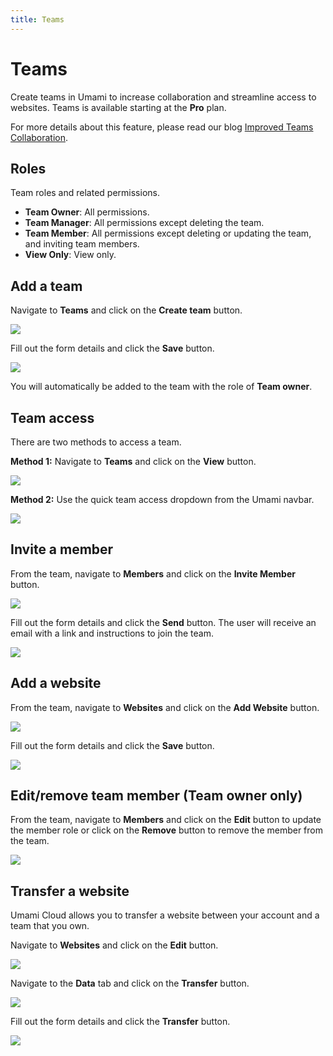 ```yaml
---
title: Teams
---
```


# Teams

Create teams in Umami to increase collaboration and streamline access to websites. Teams is available starting at the **Pro** plan.

For more details about this feature, please read our blog [Improved Teams Collaboration](https://umami.is/blog/improved-teams-collaboration).

## Roles

Team roles and related permissions.

- **Team Owner**: All permissions.
- **Team Manager**: All permissions except deleting the team.
- **Team Member**: All permissions except deleting or updating the team, and inviting team members.
- **View Only**: View only.

## Add a team

Navigate to **Teams** and click on the **Create team** button.

<img src="https://content.umami.is/website/images/cloud/team-add.png" />

Fill out the form details and click the **Save** button.

<img src="https://content.umami.is/website/images/cloud/team-add-form.png" />

You will automatically be added to the team with the role of **Team owner**.

## Team access

There are two methods to access a team.

**Method 1:** Navigate to **Teams** and click on the **View** button.

<img src="https://content.umami.is/website/images/cloud/team-view.png" />

**Method 2:** Use the quick team access dropdown from the Umami navbar.

<img src="https://content.umami.is/website/images/cloud/team-quick-access.png" />

## Invite a member

From the team, navigate to **Members** and click on the **Invite Member** button.

<img src="https://content.umami.is/website/images/cloud/team-member.png" />

Fill out the form details and click the **Send** button. The user will receive an email with a link and instructions to join the team.

<img src="https://content.umami.is/website/images/cloud/team-invite-form.png" />

## Add a website

From the team, navigate to **Websites** and click on the **Add Website** button.

<img src="https://content.umami.is/website/images/cloud/team-website.png" />

Fill out the form details and click the **Save** button.

<img src="https://content.umami.is/website/images/cloud/website-add-form.png" />

## Edit/remove team member (Team owner only)

From the team, navigate to **Members** and click on the **Edit** button to update the member role or click on the **Remove** button to remove the member from the team.

<img src="https://content.umami.is/website/images/cloud/team-member-edit.png" />

## Transfer a website

Umami Cloud allows you to transfer a website between your account and a team that you own.

Navigate to **Websites** and click on the **Edit** button.

<img src="https://content.umami.is/website/images/cloud/website-edit.png" />

Navigate to the **Data** tab and click on the **Transfer** button.

<img src="https://content.umami.is/website/images/cloud/team-transfer.png" />

Fill out the form details and click the **Transfer** button.

<img src="https://content.umami.is/website/images/cloud/team-transfer-form.png" />
